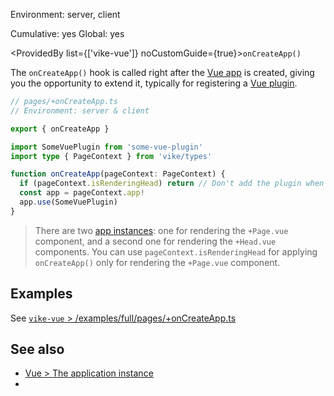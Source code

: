 
Environment: server, client  
<Link href="/config#cumulative">Cumulative</Link>: yes  
<Link href="/config#global">Global</Link>: yes  

<ProvidedBy list={['vike-vue']} noCustomGuide={true}>`onCreateApp()`</ProvidedBy>

The `onCreateApp()` hook is called right after the
[Vue app](https://vuejs.org/guide/essentials/application.html) is created, giving you the opportunity to extend it,
typically for registering a [Vue plugin](https://vuejs.org/guide/reusability/plugins.html).

```ts
// pages/+onCreateApp.ts
// Environment: server & client

export { onCreateApp }

import SomeVuePlugin from 'some-vue-plugin'
import type { PageContext } from 'vike/types'

function onCreateApp(pageContext: PageContext) {
  if (pageContext.isRenderingHead) return // Don't add the plugin when rendering <head>
  const app = pageContext.app!
  app.use(SomeVuePlugin)
}
```

> There are two [app instances](https://vuejs.org/guide/essentials/application): one for rendering the `+Page.vue` component, and a second one for rendering the `+Head.vue` components. You can use `pageContext.isRenderingHead` for applying `onCreateApp()` only for rendering the `+Page.vue` component.


## Examples

See [`vike-vue` > /examples/full/pages/+onCreateApp.ts](https://github.com/vikejs/vike-vue/blob/main/examples/full/pages/%2BonCreateApp.ts)


## See also

- [Vue > The application instance](https://vuejs.org/guide/essentials/application)
- <Link href="/hooks" />
